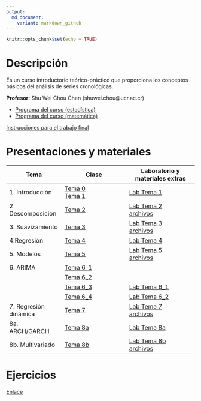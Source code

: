 ```yaml
---
output:
  md_document:
    variant: markdown_github
---
```


```r
knitr::opts_chunk$set(echo = TRUE)
```


# Descripción

Es un curso introductorio teórico-práctico que proporciona los conceptos básicos del análisis de series cronológicas.

**Profesor:** Shu Wei Chou Chen (shuwei.chou@ucr.ac.cr)

- [Programa del curso (estadística)](https://shuwei325.github.io/SP1633-II24/SP1633 Series Cronológicas.pdf) <br>
- [Programa del curso (matemática)](https://shuwei325.github.io/SP1633-II24/PF1328 Series de Tiempo I.pdf)

[Instrucciones para el trabajo final](https://shuwei325.github.io/SP1633-II24/instrucciones_trabajo.html)

# Presentaciones y materiales

Tema                      | Clase                        | Laboratorio y materiales extras
------------------------- | -----------------------------|-------------------------------
1. Introducción           |[Tema 0](./Tema_0/presentacion.html) <br> [Tema 1](./Tema_1/presentacion.html) | [Lab Tema 1](./Tema_1/lab.html)
2  Descomposición         | [Tema 2](./Tema_2/presentacion.html)     | [Lab Tema 2](./Tema_2/lab_Tema02.html) <br> [archivos](./Tema_2/Tema_2.zip)
3. Suavizamiento          |  [Tema 3](./Tema_3/presentacion.html)     | [Lab Tema 3](./Tema_3/lab_Tema03.html) <br> [archivos](./Tema_3/Tema_3.zip)
4.Regresión               | [Tema 4](./Tema_4/presentacion.html)  |   [Lab Tema 4](./Tema_4/lab_Tema04.html) |
5. Modelos                | [Tema 5](./Tema_5/presentacion.html)     | [Lab Tema 5](./Tema_5/lab_Tema05.html) <br> [archivos](./Tema_5/Tema_5.zip)
6. ARIMA                  | [Tema 6_1](./Tema_6/presentacion1.html)  |      
 |                        | [Tema 6_2](./Tema_6/presentacion2.html)   |     
 |                        |  [Tema 6_3](./Tema_6/presentacion3.html)  |  [Lab Tema 6_1](./Tema_6/lab_Tema06_1.html)    |
 |                        |  [Tema 6_4](./Tema_6/presentacion4.html)  |  [Lab Tema 6_2](./Tema_6/lab_Tema06_2.html)    |
7. Regresión dinámica     | [Tema 7](./Tema_7/presentacion.html)     | [Lab Tema 7](./Tema_7/lab_Tema07.html) <br> [archivos](./Tema_7/Tema_7.zip) |     |
8a. ARCH/GARCH            | [Tema 8a](./Tema_8a/presentacion.html)     | [Lab Tema 8a](./Tema_8a/lab_Tema08a.html)     |
8b. Multivariado          | [Tema 8b](./Tema_8b/presentacion.html)     | [Lab Tema 8b](./Tema_8b/lab_Tema08b.html) <br> [archivos](./Tema_8/archivos.zip)   |










# Ejercicios

[Enlace](https://shuwei325.github.io/series_ej/)

